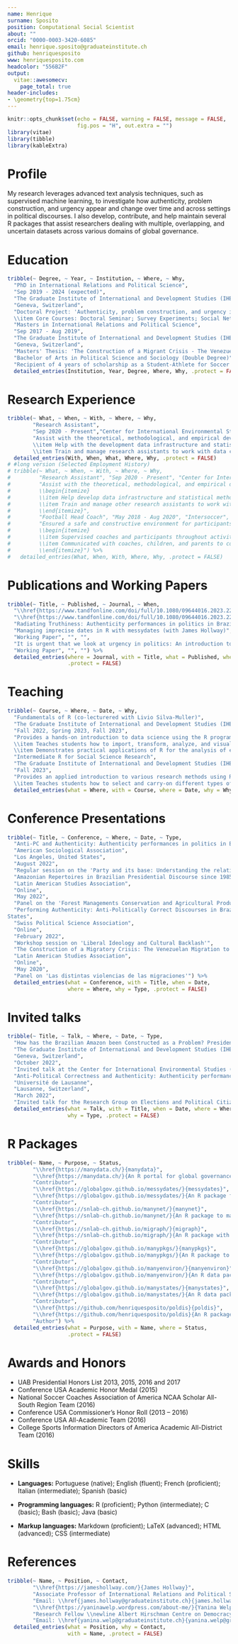 ```yaml
---
name: Henrique
surname: Sposito
position: Computational Social Scientist
about: ""
orcid: "0000-0003-3420-6085"
email: henrique.sposito@graduateinstitute.ch
github: henriquesposito
www: henriquesposito.com
headcolor: "556B2F"
output:
  vitae::awesomecv:
    page_total: true
header-includes:
- \geometry{top=1.75cm}
---
```


```r
knitr::opts_chunk$set(echo = FALSE, warning = FALSE, message = FALSE,
                      fig.pos = "H", out.extra = "")
library(vitae)
library(tibble)
library(kableExtra)
```

# Profile

My research leverages advanced text analysis techniques, such as supervised machine learning, to investigate how authenticity, problem construction, and urgency appear and change over time and across settings in political discourses. I also develop, contribute, and help maintain several R packages that assist researchers dealing with multiple, overlapping, and uncertain datasets across various domains of global governance.

<!-- \centerline{Interests: Political Sociology, Statistical Methods, Environmental Studies} -->

# Education

```r
tribble(~ Degree, ~ Year, ~ Institution, ~ Where, ~ Why,
  "PhD in International Relations and Political Science",
  "Sep 2019 - 2024 (expected)",
  "The Graduate Institute of International and Development Studies (IHEID)", 
  "Geneva, Switzerland",
  "Doctoral Project: 'Authenticity, problem construction, and urgency in political discourses' \\\\ Supervised by Dr. James Hollway and Dr. Yanina Welp
  \\item Core Courses: Doctoral Seminar; Survey Experiments; Social Networks; Statistics; Identity and Violence",
  "Masters in International Relations and Political Science",
  "Sep 2017 - Aug 2019",
  "The Graduate Institute of International and Development Studies (IHEID)",
  "Geneva, Switzerland",
  "Masters' Thesis: 'The Construction of a Migrant Crisis - The Venezuelan Migration to Brazil' \\\\ Supervised by Dr. Melanie Kolbe and Dr. Graziella Moraes Silva",
  "Bachelor of Arts in Political Science and Sociology (Double Degree)", "Jan 2013 - Jun 2017", "University of Alabama at Birmingham", "Birmingham, United States",
  "Recipient of 4 years of scholarship as a Student-Athlete for Soccer in a NCAA Division 1 University") %>% 
  detailed_entries(Institution, Year, Degree, Where, Why, .protect = FALSE)
```

# Research Experience

```r
tribble(~ What, ~ When, ~ With, ~ Where, ~ Why,
        "Research Assistant",
        "Sep 2020 - Present","Center for International Environmental Studies (CIES)", "Geneva, Switzerland",
        "Assist with the theoretical, methodological, and empirical developments in data and analysis for across various domains of global governance in the 'PANARCHIC: Power and Networks and the Rate of Change in Institutional Complexes' project funded by the Swiss National Science Foundation (SNSF)
        \\item Help with the development data infrastructure and statistical methods in R, offered as an emsemble of R packages, for the gathering, consolidating, and analyzing global governance data
        \\item Train and manage research assistants to work with data colletion, R package development, GitHub branching, website design, and among other programmatic issues related to the project") %>%
  detailed_entries(With, When, What, Where, Why, .protect = FALSE)
# #long version (Selected Employment History)
# tribble(~ What, ~ When, ~ With, ~ Where, ~ Why,
#         "Research Assistant", "Sep 2020 - Present", "Center for International Environmental Studies (CIES)", "Geneva, Switzerland",
#         "Assist with the theoretical, methodological, and empirical developments in data and analysis for across various domains of global governance in the 'PANARCHIC: Power and Networks and the Rate of Change in Institutional Complexes' project funded by the Swiss National Science Foundation (SNSF)
#         \\begin{itemize}
#         \\item Help develop data infrastructure and statistical methods in R, offered as an emsemble of R packages, for the gathering, consolidation, and analysis of global governance data.
#         \\item Train and manage other research assistants to work with data colletion, R programming, package development, GitHub branching, and other theoretical and practical issues related to the project.
#         \\end{itemize}",
#         "Football Head Coach", "May 2018 - Aug 2020", "Intersoccer", "Geneva, Switzerland",
#         "Ensured a safe and constructive environment for participants, coaches, and parents while promoting the benefits of sports
#         \\begin{itemize}
#         \\item Supervised coaches and participants throughout activities to ensure their safety.
#         \\item Communicated with coaches, children, and parents to cordinate and solve logistical issues related to transportation, venue organization, and delivery of supplies, as well as any medical emergencies and other unexpected events that arose.
#         \\end{itemize}") %>%
#   detailed_entries(What, When, With, Where, Why, .protect = FALSE)
```

# Publications and Working Papers

```r
tribble(~ Title, ~ Published, ~ Journal, ~ When,
  "\\href{https://www.tandfonline.com/doi/full/10.1080/09644016.2023.2220639}{Which Amazon Problem? Problem-constructions and Transnationalism in Brazilian Presidential Discourse since 1985 (with Livio Silva-Muller)}",
  "\\href{https://www.tandfonline.com/doi/full/10.1080/09644016.2023.2220639}{DOI: 10.1080/09644016.2023.2220639}", "Environmental Politics", "June 2023",
  "Radiating Truthiness: Authenticity performances in politics in Brazil and the United States", "Revise and Resubmit in Political Studies", "", "",
  "Managing imprecise dates in R with messydates (with James Hollway)",
  "Working Paper", "", "",
  "It is urgent that we look at urgency in politics: An introduction to urgency analysis",
  "Working Paper", "", "") %>% 
  detailed_entries(where = Journal, with = Title, what = Published, when = When,
                   .protect = FALSE)
```

# Teaching

```r
tribble(~ Course, ~ Where, ~ Date, ~ Why, 
  "Fundamentals of R (co-lecturered with Livio Silva-Muller)",
  "The Graduate Institute of International and Development Studies (IHEID)",
  "Fall 2022, Spring 2023, Fall 2023",
  "Provides a hands-on introduction to data science using the R programming language and software
  \\item Teaches students how to import, transform, analyze, and visualize various types of data in R
  \\item Demonstrates practical applications of R for the analysis of environment, finance, and conflict data",
  "Intermediate R for Social Science Research",
  "The Graduate Institute of International and Development Studies (IHEID)",
  "Fall 2023",
  "Provides an applied introduction to various research methods using R
  \\item Teaches students how to select and carry-on different types of statistical modeling; how to work with unsupervised approaches for text analysis; and how to analyze, visualize, and model survey data") %>% 
  detailed_entries(what = Where, with = Course, where = Date, why = Why, .protect = FALSE)
```

# Conference Presentations

```r
tribble(~ Title, ~ Conference, ~ Where, ~ Date, ~ Type,
  "Anti-PC and Authenticity: Authenticity performances in politics in Brazil and the United States",
  "American Sociological Association",
  "Los Angeles, United States",
  "August 2022",
  "Regular session on the 'Party and its base: Understanding the relationship between political professionals and their audiences'",
  "Amazonian Repertoires in Brazilian Presidential Discourse since 1985",
  "Latin American Studies Association",
  "Online",
  "May 2022",
  "Panel on the 'Forest Managements Conservation and Agricultural Production'",
  "Performing Authenticity: Anti-Politically Correct Discourses in Brazil and the United
States",
  "Swiss Political Science Association",
  "Online",
  "February 2022",
  "Workshop session on 'Liberal Ideology and Cultural Backlash'",
  "The Construction of a Migratory Crisis: The Venezuelan Migration to Brazil",
  "Latin American Studies Association",
  "Online",
  "May 2020",
  "Panel on 'Las distintas violencias de las migraciones'") %>%
  detailed_entries(what = Conference, with = Title, when = Date,
                   where = Where, why = Type, .protect = FALSE)
```

# Invited talks

```r
tribble(~ Title, ~ Talk, ~ Where, ~ Date, ~ Type,
  "How has the Brazilian Amazon been Constructed as a Problem? Presidential Speeches and Transnational Politics since 1985",
  "The Graduate Institute of International and Development Studies (IHEID)",
  "Geneva, Switzerland",
  "October 2022",
  "Invited talk at the Center for International Environmental Studies (CIES) Seminar",
  "Anti-Political Correctness and Authenticity: Authenticity performances in politics in Brazil and the United States",
  "Université de Lausanne",
  "Lausanne, Switzerland",
  "March 2022",
  "Invited talk for the Research Group on Elections and Political Citizenship (GREC)") %>%
  detailed_entries(what = Talk, with = Title, when = Date, where = Where,
                   why = Type, .protect = FALSE)
```

# R Packages

```r
tribble(~ Name, ~ Purpose, ~ Status,
        "\\href{https://manydata.ch/}{manydata}",
        "\\href{https://manydata.ch/}{An R portal for global governance data}",
        "Contributor",
        "\\href{https://globalgov.github.io/messydates/}{messydates}",
        "\\href{https://globalgov.github.io/messydates/}{An R package for Extended Date/Time Format (EDTF)}",
        "Contributor",
        "\\href{https://snlab-ch.github.io/manynet/}{manynet}",
        "\\href{https://snlab-ch.github.io/manynet/}{An R package to make, manipulate, and map myriad networks}",
        "Contributor",
        "\\href{https://snlab-ch.github.io/migraph/}{migraph}",
        "\\href{https://snlab-ch.github.io/migraph/}{An R package with tools for multimodal and multilevel network analysis}", 
        "Contributor",
        "\\href{https://globalgov.github.io/manypkgs/}{manypkgs}",
        "\\href{https://globalgov.github.io/manypkgs/}{An R package to support the creation of new many packages}",
        "Contributor",
        "\\href{https://globalgov.github.io/manyenviron/}{manyenviron}",
        "\\href{https://globalgov.github.io/manyenviron/}{An R data package on environmental agreements}",
        "Contributor",
        "\\href{https://globalgov.github.io/manystates/}{manystates}",
        "\\href{https://globalgov.github.io/manystates/}{An R data package on sovereign states}",
        "Contributor",
        "\\href{https://github.com/henriquesposito/poldis}{poldis}",
        "\\href{https://github.com/henriquesposito/poldis}{An R package with tools for analyzing political discourses over time}", 
        "Author") %>%
  detailed_entries(what = Purpose, with = Name, where = Status,
                   .protect = FALSE)
```

# Awards and Honors

- UAB Presidential Honors List 2013, 2015, 2016 and 2017
- Conference USA Academic Honor Medal (2015)
- National Soccer Coaches Association of America NCAA Scholar All-South Region Team (2016)
- Conference USA Commissioner's Honor Roll (2013 – 2016)
- Conference USA All-Academic Team (2016)
- College Sports Information Directors of America Academic All-District Team (2016)

# Skills

<!-- ```{=latex} -->
<!-- \begin{table}[tbh] -->
<!-- \centering -->
<!-- \begin{tabular}{cccll} -->
<!-- \textbf{Languages} & \textbf{Programming languages} & \textbf{Markup languages} & \textit{} & \textit{} \\ -->
<!-- \multicolumn{1}{l}{}   & \multicolumn{1}{l}{}  & \multicolumn{1}{l}{}  &  &  \\ -->
<!-- Portuguese (Native)    & R (Proficient)        & Markdown (Proficient) &  &  \\ -->
<!-- English (Fluent)       & Python (Intermediate) & LaTeX (Advanced)      &  &  \\ -->
<!-- French (Proficient)    & C (Basic)             & HTML (Advanced)       &  &  \\ -->
<!-- Italian (Intermediate) & Bash (Basic)          & CSS (Intermediate)    &  &  \\ -->
<!-- Spanish (Basic)        & Java (Basic)          & XML (Basic)           &  &  \\ -->
<!--                        &                       &                       &  &  -->
<!-- \end{tabular} -->
<!-- \end{table} -->
<!-- ``` -->

- **Languages:** Portuguese (native); English (fluent); French (proficient); Italian (intermediate); Spanish (basic) 

- **Programming languages:** R (proficient); Python (intermediate); C (basic); Bash (basic); Java (basic)

- **Markup languages:** Markdown (proficient); LaTeX (advanced); HTML (advanced); CSS (intermediate)

# References

```r
tribble(~ Name, ~ Position, ~ Contact,
        "\\href{https://jameshollway.com/}{James Hollway}", 
        "Associate Professor of International Relations and Political Science \\newline The Graduate Institute of International and Development Studies (IHEID)",
        "Email: \\href{james.hollway@graduateinstitute.ch}{james.hollway@graduateinstitute.ch}",
        "\\href{https://yaninawelp.wordpress.com/about-me/}{Yanina Welp}",
        "Research Fellow \\newline Albert Hirschman Centre on Democracy (AHCD)",
        "Email: \\href{yanina.welp@graduateinstitute.ch}{yanina.welp@graduateinstitute.ch}") %>%
  detailed_entries(what = Position, why = Contact,
                   with = Name, .protect = FALSE)
```

\center{*Additional references available upon request*}
